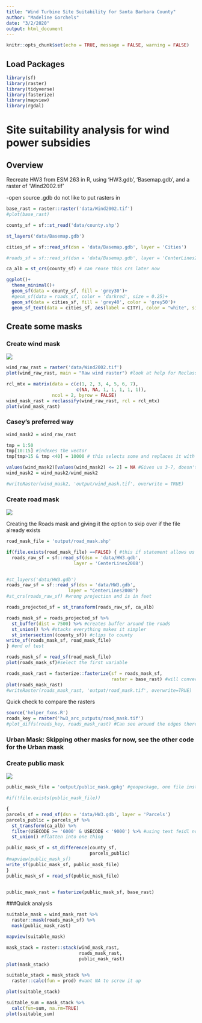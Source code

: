 ```yaml
---
title: "Wind Turbine Site Suitability for Santa Barbara County"
author: "Madeline Gorchels"
date: "3/2/2020"
output: html_document
---
```


```r
knitr::opts_chunk$set(echo = TRUE, message = FALSE, warning = FALSE)
```

## Load Packages
```r
library(sf)
library(raster)
library(tidyverse)
library(fasterize)
library(mapview)
library(rgdal)
```

# Site suitability analysis for wind power subsidies {.tabset}

## Overview

Recreate HW3 from ESM 263 in R, using 'HW3.gdb', 'Basemap.gdb', and a raster of 'Wind2002.tif'

-open source .gdb do not like to put rasters in

```r
base_rast = raster::raster('data/Wind2002.tif')
#plot(base_rast)

county_sf = sf::st_read('data/county.shp')

st_layers('data/Basemap.gdb')

cities_sf = sf::read_sf(dsn = 'data/Basemap.gdb', layer = 'Cities')

#roads_sf = sf::read_sf(dsn = 'data/Basemap.gdb', layer = 'CenterLines2008')

ca_alb = st_crs(county_sf) # can reuse this crs later now 
```


```r
ggplot()+
  theme_minimal()+
  geom_sf(data = county_sf, fill = 'grey30')+
  #geom_sf(data = roads_sf, color = 'darkred', size = 0.25)+
  geom_sf(data = cities_sf, fill = 'grey40', color = 'grey50')+
  geom_sf_text(data = cities_sf, aes(label = CITY), color = "white", size = 3)
```

## Create some masks {.tabset}

### Create wind mask
![](img/wind.jpg)
```r
wind_raw_rast = raster('data/Wind2002.tif')
plot(wind_raw_rast, main = "Raw wind raster") #look at help for Reclassify 

rcl_mtx = matrix(data = c(c(1, 2, 3, 4, 5, 6, 7),
                          c(NA, NA, 1, 1, 1, 1, 1)), 
                 ncol = 2, byrow = FALSE) 
wind_mask_rast = reclassify(wind_raw_rast, rcl = rcl_mtx)
plot(wind_mask_rast)
```

### Casey's preferred way 
```r
wind_mask2 = wind_raw_rast

tmp = 1:50
tmp[10:15] #indexes the vector 
tmp[tmp>15 & tmp <40] = 10000 # this selects some and replaces it with a number 

values(wind_mask2)[values(wind_mask2) <= 2] = NA #Gives us 3-7, doesn't have to be ones and NAs
wind_mask2 = wind_mask2/wind_mask2

#writeRaster(wind_mask2, 'output/wind_mask.tif', overwrite = TRUE) 
```

### Create road mask 
![](img/roads.jpg)

Creating the Roads mask and giving it the option to skip over if the file already exists 
```r
road_mask_file = 'output/road_mask.shp'

if(file.exists(road_mask_file) ==FALSE) { #this if statement allows us to skip this step if this exists already 
  roads_raw_sf = sf::read_sf(dsn = 'data/HW3.gdb',
                         layer = 'CenterLines2008')


#st_layers('data/HW3.gdb')
roads_raw_sf = sf::read_sf(dsn = 'data/HW3.gdb',
                       layer = "CenterLines2008")
#st_crs(roads_raw_sf) #wrong projection and is in feet

roads_projected_sf = st_transform(roads_raw_sf, ca_alb) 

roads_mask_sf = roads_projected_sf %>% 
  st_buffer(dist = 7500) %>% #creates buffer around the roads
  st_union() %>% #stacks everything makes it simpler 
  st_intersection((county_sf)) #clips to county
write_sf(roads_mask_sf, road_mask_file)
} #end of test 

roads_mask_sf = read_sf(road_mask_file)
plot(roads_mask_sf)#select the first variable

```


```r
roads_mask_rast = fasterize::fasterize(sf = roads_mask_sf, 
                                       raster = base_rast) #will convert an sf to a raster that we want it to look like 
plot(roads_mask_rast)
#writeRaster(roads_mask_rast, 'output/road_mask.tif', overwrite=TRUE)
```

Quick check to compare the rasters 
```r
source('helper_fxns.R')
roads_key = raster('hw3_arc_outputs/road_mask.tif')
#plot_diffs(roads_key, roads_mask_rast) #Can see around the edges there are differences between the two different methods 
```

### Urban Mask: Skipping other masks for now, see the other code for the Urban mask 

### Create public mask
![](img/public.jpg)
```r
public_mask_file = 'output/public_mask.gpkg' #geopackage, one file instead of four-eight

#if(!file.exists(public_mask_file))

{
parcels_sf = read_sf(dsn = 'data/HW3.gdb', layer = 'Parcels')
parcels_public = parcels_sf %>% 
  st_transform(ca_alb) %>% 
  filter(USECODE >= '6000' & USECODE < '9000') %>% #using text feidl not number field
  st_union() #flatten into one thing

public_mask_sf = st_difference(county_sf,
                               parcels_public)
#mapview(public_mask_sf)
write_sf(public_mask_sf, public_mask_file)
}
public_mask_sf = read_sf(public_mask_file)


public_mask_rast = fasterize(public_mask_sf, base_rast)

```

###Quick analysis 
```r
suitable_mask = wind_mask_rast %>% 
  raster::mask(roads_mask_sf) %>% 
  mask(public_mask_rast)

mapview(suitable_mask)

mask_stack = raster::stack(wind_mask_rast,
                           roads_mask_rast,
                           public_mask_rast)
plot(mask_stack)

suitable_stack = mask_stack %>% 
  raster::calc(fun = prod) #want NA to screw it up

plot(suitable_stack)

suitable_sum = mask_stack %>% 
  calc(fun=sum, na.rm=TRUE)
plot(suitable_sum)
```



